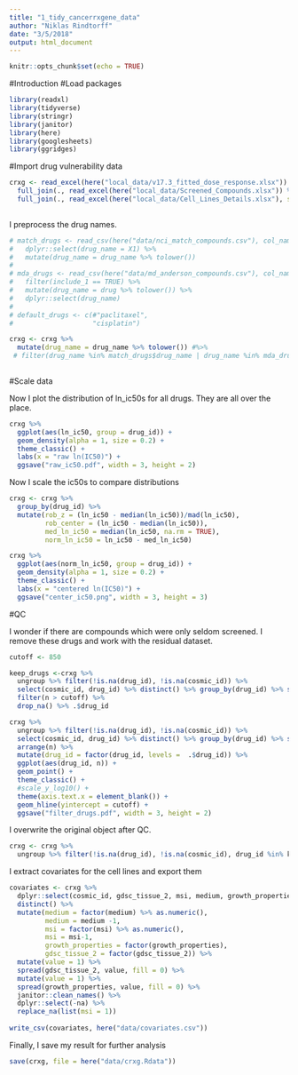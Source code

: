 ```yaml
---
title: "1_tidy_cancerrxgene_data"
author: "Niklas Rindtorff"
date: "3/5/2018"
output: html_document
---
```


```r
knitr::opts_chunk$set(echo = TRUE)
```

#Introduction 
#Load packages

```r
library(readxl)
library(tidyverse)
library(stringr)
library(janitor)
library(here)
library(googlesheets)
library(ggridges)
```

#Import drug vulnerability data

```r

crxg <- read_excel(here("local_data/v17.3_fitted_dose_response.xlsx")) %>% dplyr::select(-c(1,2)) %>% `colnames<-`(colnames(.) %>% tolower()) %>%
  full_join(., read_excel(here("local_data/Screened_Compounds.xlsx")) %>% janitor::clean_names()) %>%
  full_join(., read_excel(here("local_data/Cell_Lines_Details.xlsx"), sheet = "Cell line details") %>% `colnames<-`(colnames(.) %>% tolower() %>% str_replace_all(., " ", "_"))  %>%  dplyr::select(c(1,2,8,9,10,11,12,13)) %>% `colnames<-`(c("sample_name", "cosmic_id", "gdsc_tissue_1", "gdsc_tissue_2", "cancer_type", "msi", "medium", "growth_properties")))
  
```

I preprocess the drug names.

```r
# match_drugs <- read_csv(here("data/nci_match_compounds.csv"), col_names = FALSE) %>% 
#   dplyr::select(drug_name = X1) %>% 
#   mutate(drug_name = drug_name %>% tolower())
# 
# mda_drugs <- read_csv(here("data/md_anderson_compounds.csv"), col_names = TRUE) %>% 
#   filter(include_1 == TRUE) %>% 
#   mutate(drug_name = drug %>% tolower()) %>% 
#   dplyr::select(drug_name)
# 
# default_drugs <- c(#"paclitaxel",
#                    "cisplatin")

crxg <- crxg %>% 
  mutate(drug_name = drug_name %>% tolower()) #%>% 
 # filter(drug_name %in% match_drugs$drug_name | drug_name %in% mda_drugs$drug_name | drug_name %in% default_drugs)
  
```


#Scale data

Now I plot the distribution of ln_ic50s for all drugs. They are all over the place.

```r
crxg %>% 
  ggplot(aes(ln_ic50, group = drug_id)) + 
  geom_density(alpha = 1, size = 0.2) + 
  theme_classic() + 
  labs(x = "raw ln(IC50)") + 
  ggsave("raw_ic50.pdf", width = 3, height = 2)
```

Now I scale the ic50s to compare distributions

```r
crxg <- crxg %>%
  group_by(drug_id) %>%
  mutate(rob_z = (ln_ic50 - median(ln_ic50))/mad(ln_ic50),
         rob_center = (ln_ic50 - median(ln_ic50)),
         med_ln_ic50 = median(ln_ic50, na.rm = TRUE),
         norm_ln_ic50 = ln_ic50 - med_ln_ic50)

crxg %>% 
  ggplot(aes(norm_ln_ic50, group = drug_id)) + 
  geom_density(alpha = 1, size = 0.2) + 
  theme_classic() + 
  labs(x = "centered ln(IC50)") + 
  ggsave("center_ic50.png", width = 3, height = 3)
```


#QC

I wonder if there are compounds which were only seldom screened. I remove these drugs and work with the residual dataset.

```r
cutoff <- 850

keep_drugs <-crxg %>% 
  ungroup %>% filter(!is.na(drug_id), !is.na(cosmic_id)) %>%
  select(cosmic_id, drug_id) %>% distinct() %>% group_by(drug_id) %>% summarise(n = n()) %>% 
  filter(n > cutoff) %>%  
  drop_na() %>% .$drug_id

crxg %>% 
  ungroup %>% filter(!is.na(drug_id), !is.na(cosmic_id)) %>%
  select(cosmic_id, drug_id) %>% distinct() %>% group_by(drug_id) %>% summarise(n = n()) %>% 
  arrange(n) %>%
  mutate(drug_id = factor(drug_id, levels =  .$drug_id)) %>% 
  ggplot(aes(drug_id, n)) + 
  geom_point() + 
  theme_classic() + 
  #scale_y_log10() + 
  theme(axis.text.x = element_blank()) + 
  geom_hline(yintercept = cutoff) + 
  ggsave("filter_drugs.pdf", width = 3, height = 2)
```

I overwrite the original object after QC. 

```r
crxg <- crxg %>% 
  ungroup %>% filter(!is.na(drug_id), !is.na(cosmic_id), drug_id %in% keep_drugs)
```

I extract covariates for the cell lines and export them

```r
covariates <- crxg %>% 
  dplyr::select(cosmic_id, gdsc_tissue_2, msi, medium, growth_properties) %>% 
  distinct() %>%
  mutate(medium = factor(medium) %>% as.numeric(),
         medium = medium -1,
         msi = factor(msi) %>% as.numeric(),
         msi = msi-1, 
         growth_properties = factor(growth_properties),
         gdsc_tissue_2 = factor(gdsc_tissue_2)) %>% 
  mutate(value = 1) %>%
  spread(gdsc_tissue_2, value, fill = 0) %>% 
  mutate(value = 1) %>%
  spread(growth_properties, value, fill = 0) %>% 
  janitor::clean_names() %>% 
  dplyr::select(-na) %>% 
  replace_na(list(msi = 1))
  
write_csv(covariates, here("data/covariates.csv")) 
```


Finally, I save my result for further analysis

```r
save(crxg, file = here("data/crxg.Rdata"))
```


